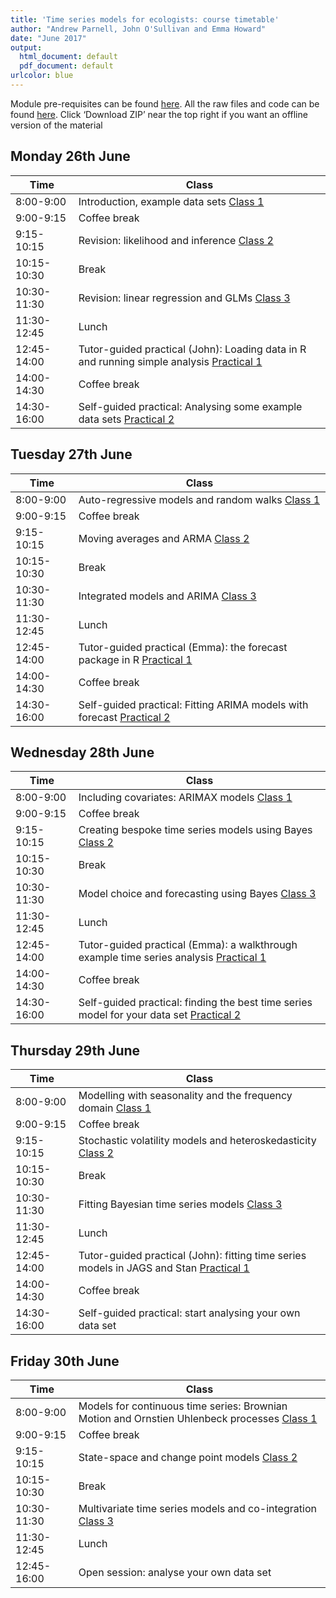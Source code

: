 ```yaml
---
title: 'Time series models for ecologists: course timetable'
author: "Andrew Parnell, John O'Sullivan and Emma Howard"
date: "June 2017"
output:
  html_document: default
  pdf_document: default
urlcolor: blue
---
```


Module pre-requisites can be found [here](https://rawgit.com/andrewcparnell/ecots/master/Prerequisites.html). All the raw files and code can be found [here](https://github.com/andrewcparnell/ecots). Click 'Download ZIP' near the top right if you want an offline version of the material

## Monday 26th June

Time  | Class
------------- | ----------------------------------------------------
8:00-9:00 | Introduction, example data sets [Class 1](https://rawgit.com/andrewcparnell/ecots/master/slides/day_1/class_1_intro.pdf)
9:00-9:15 | Coffee break
9:15-10:15 | Revision: likelihood and inference [Class 2](https://rawgit.com/andrewcparnell/ecots/master/slides/day_1/class_2_inference.pdf)
10:15-10:30 | Break 
10:30-11:30 | Revision: linear regression and GLMs [Class 3](https://rawgit.com/andrewcparnell/ecots/master/slides/day_1/class_3_glms.pdf)
11:30-12:45 | Lunch
12:45-14:00 | Tutor-guided practical (John): Loading data in R and running simple analysis [Practical 1](https://rawgit.com/andrewcparnell/ecots/master/practicals/day_1/prac_1_R.pdf)
14:00-14:30 | Coffee break
14:30-16:00 | Self-guided practical: Analysing some example data sets [Practical 2](https://rawgit.com/andrewcparnell/ecots/master/practicals/day_1/prac_2_example_data.pdf)

## Tuesday 27th June

Time  | Class
------------- | ----------------------------------------------------
8:00-9:00 | Auto-regressive models and random walks [Class 1](https://rawgit.com/andrewcparnell/ecots/master/slides/day_2/class_1_AR.pdf)
9:00-9:15 | Coffee break
9:15-10:15 | Moving averages and ARMA [Class 2](https://rawgit.com/andrewcparnell/ecots/master/slides/day_2/class_2_ARMA.pdf)
10:15-10:30 | Break 
10:30-11:30 | Integrated models and ARIMA [Class 3](https://rawgit.com/andrewcparnell/ecots/master/slides/day_2/class_3_ARIMA.pdf)
11:30-12:45 | Lunch
12:45-14:00 | Tutor-guided practical (Emma): the forecast package in R [Practical 1](https://rawgit.com/andrewcparnell/ecots/master/practicals/day_2/prac_1_forecast.pdf)
14:00-14:30 | Coffee break
14:30-16:00 | Self-guided practical: Fitting ARIMA models with forecast [Practical 2](https://rawgit.com/andrewcparnell/ecots/master/practicals/day_2/prac_2_ARIMA.pdf)

## Wednesday 28th June

Time  | Class
------------- | ----------------------------------------------------
8:00-9:00 | Including covariates: ARIMAX models [Class 1](https://rawgit.com/andrewcparnell/ecots/master/slides/day_3/class_1_ARIMAX.pdf)
9:00-9:15 | Coffee break
9:15-10:15 | Creating bespoke time series models using Bayes [Class 2](https://rawgit.com/andrewcparnell/ecots/master/slides/day_3/class_2_Bayes.pdf)
10:15-10:30 | Break 
10:30-11:30 | Model choice and forecasting using Bayes [Class 3](https://rawgit.com/andrewcparnell/ecots/master/slides/day_3/class_3_model_choice.pdf)
11:30-12:45 | Lunch
12:45-14:00 | Tutor-guided practical (Emma): a walkthrough example time series analysis [Practical 1](https://rawgit.com/andrewcparnell/ecots/master/practicals/day_3/prac_1_walkthrough.pdf)
14:00-14:30 | Coffee break
14:30-16:00 | Self-guided practical: finding the best time series model for your data set [Practical 2](https://rawgit.com/andrewcparnell/ecots/master/practicals/day_3/prac_2_best_model.pdf)

## Thursday 29th June

Time  | Class
------------- | ----------------------------------------------------
8:00-9:00 | Modelling with seasonality and the frequency domain [Class 1](https://rawgit.com/andrewcparnell/ecots/master/slides/day_4/class_1_seasonality.pdf)
9:00-9:15 | Coffee break
9:15-10:15 | Stochastic volatility models and heteroskedasticity [Class 2](https://rawgit.com/andrewcparnell/ecots/master/slides/day_4/class_2_svm.pdf)
10:15-10:30 | Break 
10:30-11:30 | Fitting Bayesian time series models [Class 3](https://rawgit.com/andrewcparnell/ecots/master/slides/day_4/class_3_Bayes_fit.pdf)
11:30-12:45 | Lunch
12:45-14:00 | Tutor-guided practical (John): fitting time series models in JAGS and Stan [Practical 1](https://rawgit.com/andrewcparnell/ecots/master/practicals/day_4/prac_1_JAGS.pdf)
14:00-14:30 | Coffee break
14:30-16:00 | Self-guided practical: start analysing your own data set 

## Friday 30th June

Time  | Class
------------- | ----------------------------------------------------
8:00-9:00 | Models for continuous time series: Brownian Motion and Ornstien Uhlenbeck processes [Class 1](https://rawgit.com/andrewcparnell/ecots/master/slides/day_5/class_1_seasonality.pdf)
9:00-9:15 | Coffee break
9:15-10:15 | State-space and change point models [Class 2](https://rawgit.com/andrewcparnell/ecots/master/slides/day_5/class_2_change_point.pdf)
10:15-10:30 | Break 
10:30-11:30 | Multivariate time series models and co-integration [Class 3](https://rawgit.com/andrewcparnell/ecots/master/slides/day_5/class_3_multivariate.pdf)
11:30-12:45 | Lunch
12:45-16:00 | Open session: analyse your own data set 
